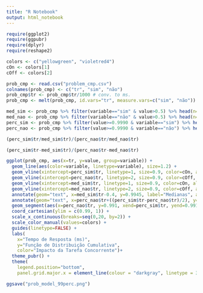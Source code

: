 ```yaml
---
title: "R Notebook"
output: html_notebook
---
```


```r
require(ggplot2)
require(ggpubr)
require(dplyr)
require(reshape2)

colors <- c("yellowgreen", "violetred4")
cOn <- colors[1]
cOff <- colors[2]

prob_cmp <- read.csv("problem_cmp.csv")
colnames(prob_cmp) <- c("tr", "sim", "não")
prob_cmp$tr <- prob_cmp$tr/1000 # conv. to ms.
prob_cmp <- melt(prob_cmp, id.vars="tr", measure.vars=c("sim", "não"))
```

```r
med_sim <- prob_cmp %>% filter(variable=="sim" & value>0.5) %>% head(n=1)
med_nao <- prob_cmp %>% filter(variable=="não" & value>0.5) %>% head(n=1)
perc_sim <- prob_cmp %>% filter(value>=0.9990 & variable=="sim") %>% head(n=1)
perc_nao <- prob_cmp %>% filter(value>=0.9990 & variable=="não") %>% head(n=1)

(perc_sim$tr/med_sim$tr)/(perc_nao$tr/med_nao$tr)

(perc_sim$tr-med_sim$tr)/(perc_nao$tr-med_nao$tr)

ggplot(prob_cmp, aes(x=tr, y=value, group=variable)) +
  geom_line(aes(color=variable, linetype=variable), size=1.2) +
  geom_vline(xintercept=perc_sim$tr, linetype=1, size=0.9, color=cOn, alpha=0.4) +
  geom_vline(xintercept=perc_nao$tr, linetype=2, size=0.9, color=cOff, alpha=0.4) +
  geom_vline(xintercept=med_sim$tr, linetype=1, size=0.9, color=cOn, alpha=0.4) +
  geom_vline(xintercept=med_nao$tr, linetype=2, size=0.9, color=cOff, alpha=0.4) +
  annotate(geom="text", x=med_sim$tr-0.4, y=0.9945, label="Medianas", angle = 90, size=4, alpha=0.7, color="darkgray", fontface="bold") +
  annotate(geom="text", x=perc_nao$tr+((perc_sim$tr-perc_nao$tr)/2), y=0.9905, label="Distância entre os 99.9 percentis", size=4, alpha=0.7, color="darkgray", fontface="bold") +
  geom_segment(aes(x=perc_nao$tr, y=0.991, xend=perc_sim$tr, yend=0.991), arrow = arrow(length = unit(0.3, "cm"),  ends = "both", type = "closed"), size=0.1, colour="darkgray", show.legend = FALSE) +
  coord_cartesian(ylim = c(0.99, 1)) +
  scale_x_continuous(breaks=seq(0,20, by=2)) +
  scale_color_manual(values=colors) +
  guides(linetype=FALSE) +
  labs(
    x="Tempo de Resposta (ms)",
    y="Função de Distribuição Cumulativa",
    color="Impacto da Tarefa Concorrente")+ 
  theme_pubr() +
  theme(
    legend.position="bottom",
    panel.grid.major.x = element_line(colour = "darkgray", linetype = 3))

ggsave("prob_model_99perc.png")
```
